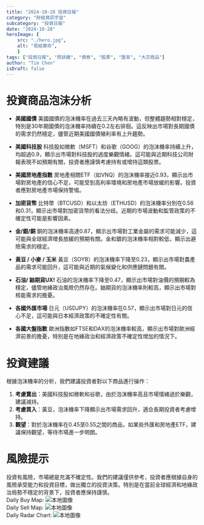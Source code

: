 ```yaml
---
title: "2024-10-28 投資日報"
category: "財經資訊宇宙"
subcategory: "投資日報"
date: "2024-10-28"
heroImage: {
    src: "./hero.jpg",
    alt: "易經算命",
    }
tags: ["投資日報", "照妖鏡", "債券", "股票", "匯率", "大宗商品"]
author: "Tim Chen"
isDraft: false
---
```

# 投資商品泡沫分析

- **美國國債**
  美國國債的泡沫機率在過去三天內略有波動，但整體趨勢相對穩定，特別是30年期國債的泡沫機率持續在0.2左右徘徊。這反映出市場對長期國債的需求仍然穩定，儘管近期美國國債殖利率有上升趨勢。

- **美國科技股**
  科技股如微軟（MSFT）和谷歌（GOOG）的泡沫機率持續上升，均超過0.9，顯示出市場對科技股的過度樂觀情緒。這可能與近期科技公司財報表現不如預期有關，投資者應謹慎考慮持有或增持這類股票。

- **美國房地產指數**
  房地產相關ETF（如VNQ）的泡沫機率接近0.93，顯示出市場對房地產的信心不足，可能受到高利率環境和房地產市場放緩的影響。投資者應對房地產市場保持警惕。

- **加密貨幣**
  比特幣（BTCUSD）和以太坊（ETHUSD）的泡沫機率分別在0.56和0.31，顯示出市場對加密貨幣的看法分歧。近期的市場波動和監管政策的不確定性可能是影響因素。

- **金/銀/銅**
  銅的泡沫機率高達0.87，顯示出市場對工業金屬的需求可能減少，這可能與全球經濟增長放緩的預期有關。金和銀的泡沫機率相對較低，顯示出避險需求的穩定。

- **黃豆 / 小麥 / 玉米**
  黃豆（SOYB）的泡沫機率下降至0.23，顯示出市場對農產品的需求可能回升，這可能與近期的氣候變化和供應鏈問題有關。

- **石油/ 鈾期貨UX!**
  石油的泡沫機率下降至0.47，顯示出市場對油價的預期較為穩定，儘管地緣政治風險仍然存在。鈾期貨的泡沫機率則較高，顯示出市場對核能需求的擔憂。

- **各國外匯市場**
  日元（USDJPY）的泡沫機率在0.57，顯示出市場對日元的信心不足，這可能與日本經濟政策的不確定性有關。

- **各國大盤指數**
  歐洲指數如FTSE和DAX的泡沫機率較高，顯示出市場對歐洲經濟前景的擔憂，特別是在地緣政治和經濟政策不確定性增加的情況下。

# 投資建議

根據泡沫機率的分析，我們建議投資者對以下商品進行操作：

1. **考慮賣出**：美國科技股如微軟和谷歌，由於泡沫機率高且市場情緒過於樂觀，建議減持。
2. **考慮買入**：黃豆，泡沫機率下降顯示出市場需求回升，適合長期投資者考慮增持。
3. **觀望**：對於泡沫機率在0.45至0.55之間的商品，如某些外匯和房地產ETF，建議保持觀望，等待市場進一步明朗。

# 風險提示

投資有風險，市場總是充滿不確定性。我們的建議僅供參考，投資者應根據自身的風險承受能力和投資目標，做出獨立的投資決策。特別是在當前全球經濟和地緣政治局勢不穩定的背景下，投資者應保持謹慎。
<br />
Daily Buy Map:
![本地圖像](./buyMap.svg)
<br />
Daily Sell Map:
![本地圖像](./sellMap.svg)
<br />
Daily Radar Chart:
![本地圖像](./radar.svg)
<br />
